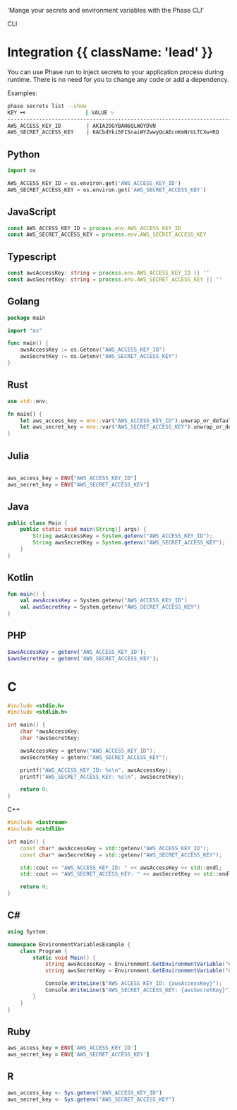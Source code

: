 
  'Mange your secrets and environment variables with the Phase CLI'

<Tag variant="small">CLI</Tag>

# Integration {{ className: 'lead' }}

You can use Phase run to inject secrets to your application process during runtime. There is no need for you to change any code or add a dependency.

Examples:

```bash
phase secrets list --show
KEY 🗝️                   | VALUE ✨
--------------------------------------------------------------------------------------
AWS_ACCESS_KEY_ID        | AKIA2OGYBAH6QLWOYDVN
AWS_SECRET_ACCESS_KEY    | 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
```

## Python

```python
import os

AWS_ACCESS_KEY_ID = os.environ.get('AWS_ACCESS_KEY_ID')
AWS_SECRET_ACCESS_KEY = os.environ.get('AWS_SECRET_ACCESS_KEY')
```

## JavaScript

```js
const AWS_ACCESS_KEY_ID = process.env.AWS_ACCESS_KEY_ID
const AWS_SECRET_ACCESS_KEY = process.env.AWS_SECRET_ACCESS_KEY
```

## Typescript

```typescript
const awsAccessKey: string = process.env.AWS_ACCESS_KEY_ID || ''
const awsSecretKey: string = process.env.AWS_SECRET_ACCESS_KEY || ''
```

## Golang

```go
package main

import "os"

func main() {
    awsAccessKey := os.Getenv("AWS_ACCESS_KEY_ID")
    awsSecretKey := os.Getenv("AWS_SECRET_ACCESS_KEY")
}
```

## Rust

```rust
use std::env;

fn main() {
    let aws_access_key = env::var("AWS_ACCESS_KEY_ID").unwrap_or_default();
    let aws_secret_key = env::var("AWS_SECRET_ACCESS_KEY").unwrap_or_default();
}

```

## Julia

```julia

aws_access_key = ENV["AWS_ACCESS_KEY_ID"]
aws_secret_key = ENV["AWS_SECRET_ACCESS_KEY"]

```

## Java

```java
public class Main {
    public static void main(String[] args) {
        String awsAccessKey = System.getenv("AWS_ACCESS_KEY_ID");
        String awsSecretKey = System.getenv("AWS_SECRET_ACCESS_KEY");
    }
}

```

## Kotlin

```kotlin
fun main() {
    val awsAccessKey = System.getenv("AWS_ACCESS_KEY_ID")
    val awsSecretKey = System.getenv("AWS_SECRET_ACCESS_KEY")
}

```

## PHP

```php
$awsAccessKey = getenv('AWS_ACCESS_KEY_ID');
$awsSecretKey = getenv('AWS_SECRET_ACCESS_KEY');

```

# C

```c
#include <stdio.h>
#include <stdlib.h>

int main() {
    char *awsAccessKey;
    char *awsSecretKey;

    awsAccessKey = getenv("AWS_ACCESS_KEY_ID");
    awsSecretKey = getenv("AWS_SECRET_ACCESS_KEY");

    printf("AWS_ACCESS_KEY_ID: %s\n", awsAccessKey);
    printf("AWS_SECRET_ACCESS_KEY: %s\n", awsSecretKey);

    return 0;
}

```

C++

```cpp
#include <iostream>
#include <cstdlib>

int main() {
    const char* awsAccessKey = std::getenv("AWS_ACCESS_KEY_ID");
    const char* awsSecretKey = std::getenv("AWS_SECRET_ACCESS_KEY");

    std::cout << "AWS_ACCESS_KEY_ID: " << awsAccessKey << std::endl;
    std::cout << "AWS_SECRET_ACCESS_KEY: " << awsSecretKey << std::endl;

    return 0;
}
```

## C#

```c#
using System;

namespace EnvironmentVariablesExample {
    class Program {
        static void Main() {
            string awsAccessKey = Environment.GetEnvironmentVariable("AWS_ACCESS_KEY_ID");
            string awsSecretKey = Environment.GetEnvironmentVariable("AWS_SECRET_ACCESS_KEY");

            Console.WriteLine($"AWS_ACCESS_KEY_ID: {awsAccessKey}");
            Console.WriteLine($"AWS_SECRET_ACCESS_KEY: {awsSecretKey}");
        }
    }
}
```

## Ruby

```rb
aws_access_key = ENV['AWS_ACCESS_KEY_ID']
aws_secret_key = ENV['AWS_SECRET_ACCESS_KEY']
```

## R

```r
aws_access_key <- Sys.getenv("AWS_ACCESS_KEY_ID")
aws_secret_key <- Sys.getenv("AWS_SECRET_ACCESS_KEY")
```
